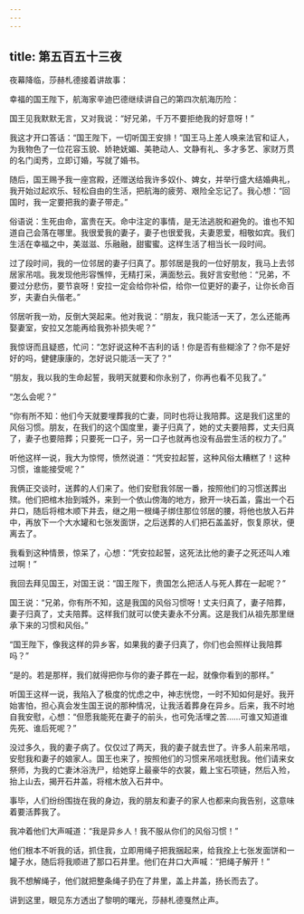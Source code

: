 ```yaml
---
---
---
```

title: 第五百五十三夜
---






夜幕降临，莎赫札德接着讲故事：





幸福的国王陛下，航海家辛迪巴德继续讲自己的第四次航海历险：

国王见我默默无言，又对我说：“好兄弟，千万不要拒绝我的好意呀！”

我这才开口答话：“国王陛下，一切听国王安排！”国王马上差人唤来法官和证人，为我物色了一位花容玉貌、娇艳妩媚、美艳动人、文静有礼、多才多艺、家财万贯的名门闺秀，立即订婚，写就了婚书。

随后，国王赐予我一座宫殿，还赠送给我许多奴仆、婢女，并举行盛大结婚典礼，我开始过起欢乐、轻松自由的生活，把航海的疲劳、艰险全忘记了。我心想：“回国时，我一定要把我的妻子带走。”

俗语说：生死由命，富贵在天。命中注定的事情，是无法逃脱和避免的。谁也不知道自己会落在哪里。我很爱我的妻子，妻子也很爱我，夫妻恩爱，相敬如宾。我们生活在幸福之中，美滋滋、乐融融，甜蜜蜜。这样生活了相当长一段时间。

过了段时间，我的一位邻居的妻子归真了。那邻居是我的一位好朋友，我马上去邻居家吊唁。我发现他形容憔悴，无精打采，满面愁云。我好言安慰他：“兄弟，不要过分悲伤，要节哀呀！安拉一定会给你补偿，给你一位更好的妻子，让你长命百岁，夫妻白头偕老。”

邻居听我一劝，反倒大哭起来。他对我说：“朋友，我只能活一天了，怎么还能再娶妻室，安拉又怎能再给我弥补损失呢？”

我惊讶而且疑惑，忙问：“怎好说这种不吉利的话！你是否有些糊涂了？你不是好好的吗，健健康康的，怎好说只能活一天了？”

“朋友，我以我的生命起誓，我明天就要和你永别了，你再也看不见我了。”

“怎么会呢？”

“你有所不知：他们今天就要埋葬我的亡妻，同时也将让我陪葬。这是我们这里的风俗习惯。朋友，在我们的这个国度里，妻子归真了，她的丈夫要陪葬，丈夫归真了，妻子也要陪葬；只要死一口子，另一口子也就再也没有品尝生活的权力了。”

听他这样一说，我大为惊愕，愤然说道：“凭安拉起誓，这种风俗太糟糕了！这种习惯，谁能接受呢？”

我俩正交谈时，送葬的人们来了。他们安慰我邻居一番，按照他们的习惯送葬出殡。他们把棺木抬到城外，来到一个依山傍海的地方，掀开一块石盖，露出一个石井口，随后将棺木顺下井去，继之用一根绳子绑住那位邻居的腰，将他也放入石井中，再放下一个大水罐和七张发面饼，之后送葬的人们把石盖盖好，恢复原状，便离去了。

我看到这种情景，惊呆了，心想：“凭安拉起誓，这死法比他的妻子之死还叫人难过啊！”

我回去拜见国王，对国王说：“国王陛下，贵国怎么把活人与死人葬在一起呢？”

国王说：“兄弟，你有所不知，这是我国的风俗习惯呀！丈夫归真了，妻子陪葬，妻子归真了，丈夫陪葬。这样我们就可以使夫妻永不分离。这是我们从祖先那里继承下来的习惯和风俗。”

“国王陛下，像我这样的异乡客，如果我的妻子归真了，你们也会照样让我陪葬吗？”

“是的。若是那样，我们就得把你与你的妻子葬在一起，就像你看到的那样。”

听国王这样一说，我陷入了极度的忧虑之中，神志恍惚，一时不知如何是好。我开始害怕，担心真会发生国王说的那种情况，让我活着葬身在异乡。后来，我不时地自我安慰，心想：“但愿我能死在妻子的前头，也可免活埋之苦……可谁又知道谁先死、谁后死呢？”

没过多久，我的妻子病了。仅仅过了两天，我的妻子就去世了。许多人前来吊唁，安慰我和妻子的娘家人。国王也来了，按照他们的习惯来吊唁抚慰我。他们请来女祭师，为我的亡妻沐浴洗尸，给她穿上最豪华的衣裳，戴上宝石项链，然后入殓，抬上山去，揭开石井盖，将棺木放入石井中。

事毕，人们纷纷围拢在我的身边，我的朋友和妻子的家人也都来向我告别，这意味着要活葬我了。

我冲着他们大声喊道：“我是异乡人！我不服从你们的风俗习惯！”

他们根本不听我的话，抓住我，立即用绳子把我捆起来，给我拴上七张发面饼和一罐子水，随后将我顺进了那口石井里。他们在井口大声喊：“把绳子解开！”

我不想解绳子，他们就把整条绳子扔在了井里，盖上井盖，扬长而去了。





讲到这里，眼见东方透出了黎明的曙光，莎赫札德戛然止声。